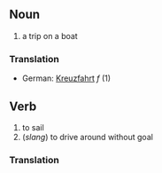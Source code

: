 ==Noun==
# a trip on a boat

===Translation===
*German: [[Kreuzfahrt]] ''f'' (1)

==Verb==
# to sail
# (<i>slang</i>) to drive around without goal

===Translation===